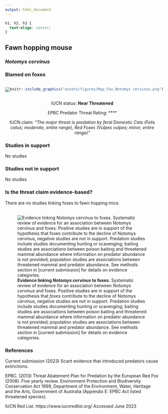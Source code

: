 ```yaml
---
output: html_document
---
```

```css
h1, h2, h3 {
  text-align: center;
}
```

## **Fawn hopping mouse**
### *Notomys cervinus*
### Blamed on foxes

:::: {style="display: flex;"}

[![](assets/photos/Notomys cervinus.png)](https://en.wikipedia.org/wiki/Fawn_hopping_mouse#/media/File:Fawn_hopping_mouse.jpg)

::: {}

:::

::: {}
  ```r
  knitr::include_graphics("assets/figures/Map_Fox_Notomys cervinus.png")
  ```
:::

::::
<center>
IUCN status: **Near Threatened**

EPBC Predator Threat Rating: ****

IUCN claim: *"The major threat is predation by feral Domestic Cats (Felis catus; moderate, entire range), Red Foxes (Vulpes vulpes; minor, entire range)"*

</center>

### Studies in support

No studies

### Studies not in support

No studies

### Is the threat claim evidence-based?

There are no studies linking foxes to fawn hopping mice.
<br>
<br>

![**Evidence linking *Notomys cervinus* to foxes.** Systematic review of evidence for an association between *Notomys cervinus* and foxes. Positive studies are in support of the hypothesis that *foxes* contribute to the decline of Notomys cervinus, negative studies are not in support. Predation studies include studies documenting hunting or scavenging; baiting studies are associations between poison baiting and threatened mammal abundance where information on predator abundance is not provided; population studies are associations between threatened mammal and predator abundance. See methods section in [current submission] for details on evidence categories.](assets/figures/Main_Evidence_Fox_Notomys cervinus.png)

### References



Current submission (2023) Scant evidence that introduced predators cause extinctions.

EPBC. (2013) Threat Abatement Plan for Predation by the European Red Fox (2008). Five yearly review. Environment Protection and Biodiversity Conservation Act 1999, Department of the Environment, Water, Heritage and the Arts, Government of Australia (Appendix E: EPBC Act listed threatened species).

IUCN Red List. https://www.iucnredlist.org/ Accessed June 2023

